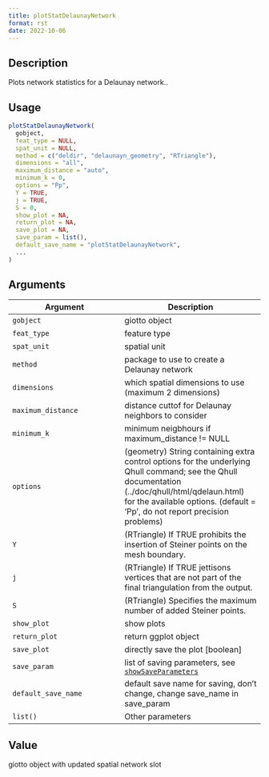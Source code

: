 ```yaml
--- 
title: plotStatDelaunayNetwork 
format: rst 
date: 2022-10-06 
--- 
```


## Description

Plots network statistics for a Delaunay network..


## Usage

```r
plotStatDelaunayNetwork(
  gobject,
  feat_type = NULL,
  spat_unit = NULL,
  method = c("deldir", "delaunayn_geometry", "RTriangle"),
  dimensions = "all",
  maximum_distance = "auto",
  minimum_k = 0,
  options = "Pp",
  Y = TRUE,
  j = TRUE,
  S = 0,
  show_plot = NA,
  return_plot = NA,
  save_plot = NA,
  save_param = list(),
  default_save_name = "plotStatDelaunayNetwork",
  ...
)
```


## Arguments

Argument      |Description
------------- |----------------
`gobject`     |     giotto object
`feat_type`     |     feature type
`spat_unit`     |     spatial unit
`method`     |     package to use to create a Delaunay network
`dimensions`     |     which spatial dimensions to use (maximum 2 dimensions)
`maximum_distance`     |     distance cuttof for Delaunay neighbors to consider
`minimum_k`     |     minimum neigbhours if maximum_distance != NULL
`options`     |     (geometry) String containing extra control options for the underlying Qhull command; see the Qhull documentation (../doc/qhull/html/qdelaun.html) for the available options. (default = 'Pp', do not report precision problems)
`Y`     |     (RTriangle) If TRUE prohibits the insertion of Steiner points on the mesh boundary.
`j`     |     (RTriangle) If TRUE jettisons vertices that are not part of the final triangulation from the output.
`S`     |     (RTriangle) Specifies the maximum number of added Steiner points.
`show_plot`     |     show plots
`return_plot`     |     return ggplot object
`save_plot`     |     directly save the plot [boolean]
`save_param`     |     list of saving parameters, see [`showSaveParameters`](#showsaveparameters)
`default_save_name`     |     default save name for saving, don't change, change save_name in save_param
`list()`     |     Other parameters


## Value

giotto object with updated spatial network slot


